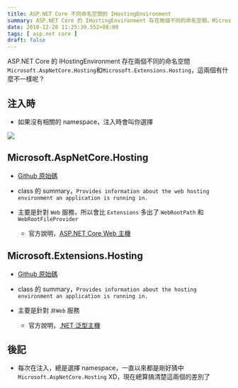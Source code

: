 ```yaml
---
title: ASP.NET Core 不同命名空間的 IHostingEnvironment
summary: ASP.NET Core 的 IHostingEnvironment 存在兩個不同的命名空間，Microsoft.AspNetCore.Hosting 和 Microsoft.Extensions.Hosting，這兩個有什麼不一樣呢？
date: 2018-12-28 11:25:39.552+08:00
tags: [ asp.net core ]
draft: false
---
```


ASP.NET Core 的 IHostingEnvironment 存在兩個不同的命名空間 `Microsoft.AspNetCore.Hosting`和`Microsoft.Extensions.Hosting`，這兩個有什麼不一樣呢 ?

## 注入時

- 如果沒有相關的 namespace，注入時會叫你選擇

![](/static/images/404.webp)

## Microsoft.AspNetCore.Hosting

- [Github 原始碼](https://github.com/aspnet/AspNetCore/blob/master/src/Hosting/Abstractions/src/IHostingEnvironment.cs)

- class 的 summary，`Provides information about the web hosting environment an application is running in.`

- 主要是針對 `Web` 服務，所以會比 `Extensions` 多出了 `WebRootPath` 和 `WebRootFileProvider`
	- 官方說明，[ASP.NET Core Web 主機](https://docs.microsoft.com/zh-tw/aspnet/core/fundamentals/host/web-host?view=aspnetcore-2.2#host-configuration-values)

## Microsoft.Extensions.Hosting

- [Github 原始碼](https://github.com/aspnet/Extensions/blob/master/src/Hosting/Abstractions/src/IHostingEnvironment.cs)

- class 的 summary，`Provides information about the hosting environment an application is running in.`

- 主要是針對 `非Web` 服務
	- 官方說明，[.NET 泛型主機](https://docs.microsoft.com/zh-tw/aspnet/core/fundamentals/host/generic-host?view=aspnetcore-2.2#introduction)

## 後記

- 每次在注入，總是選擇 namespace，一直以來都是剛好猜中 `Microsoft.AspNetCore.Hosting` XD，現在總算搞清楚這兩個的差別了